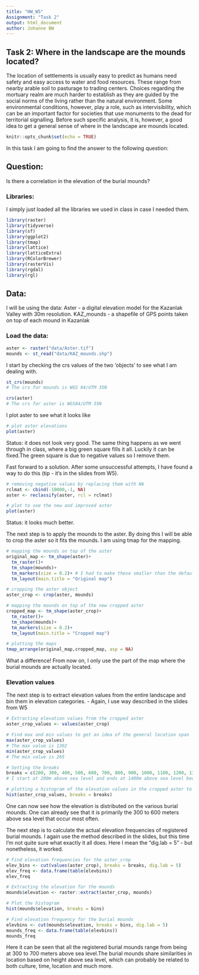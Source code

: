 ```yaml
---
title: "HW_W5"
Assignment: "Task 2"
output: html_document
author: Johanne BW
---
```


## Task 2: Where in the landscape are the mounds located?
The location of settlements is usually easy to predict as humans need safety and easy access to water and food resources. These range from nearby arable soil to pasturage to trading centers. Choices regarding the mortuary realm are much harder to establish as they are guided by the social norms of the living rather than the natural environment. Some environmental conditions, however, play a role, such as intervisibility, which can be an important factor for societies that use monuments to the dead for territorial signalling. Before such specific analysis, it is, however, a good idea to get a general sense of where in the landscape are mounds located.

```r
knitr::opts_chunk$set(echo = TRUE)
```
In this task I am going to find the answer to the following question:

## Question:
Is there a correlation in the elevation of the burial mounds?

###   Libraries:
I simply just loaded all the libraries we used in class in case I needed them.
```r
library(raster)
library(tidyverse)
library(sf)
library(ggplot2)
library(tmap)
library(lattice)
library(latticeExtra)
library(RColorBrewer)
library(rasterVis)
library(rgdal)
library(rgl)
```

## Data:
I will be using the data:
Aster - a digital elevation model for the Kazanlak Valley with 30m resolution. 
KAZ_mounds - a shapefile of GPS points taken on top of each mound in Kazanlak

### Load the data:
```r
aster <- raster("data/Aster.tif")
mounds <- st_read("data/KAZ_mounds.shp")
```

I start by checking the crs values of the two 'objects' to see what I am dealing with.

```r
st_crs(mounds)
# The crs for mounds is WGS 84/UTM 35N

crs(aster) 
# The crs for aster is WGS84/UTM 35N
```
I plot aster to see what it looks like
```r
# plot aster elevations
plot(aster)
```
Status: it does not look very good.
The same thing happens as we went through in class, where a big green square fills it all. Luckily it can be fixed.The green square is due to negative values so I remove them.

Fast forward to a solution. After some unsuccessful attempts, I have found a way to do this (tip - it's in the slides from W5).
```r
# removing negative values by replacing them with NA
rclmat <- cbind(-10000,-1, NA)
aster <- reclassify(aster, rcl = rclmat)

# plot to see the new and improved aster
plot(aster)
```
Status: it looks much better.

The next step is to apply the mounds to the aster. By doing this I will be able to crop the aster so it fits the mounds. I am using tmap for the mapping.  
```r
# mapping the mounds on top of the aster 
original_map <- tm_shape(aster)+
  tm_raster()+
  tm_shape(mounds)+
  tm_markers(size = 0.2)+ # I had to make these smaller than the default setting as they covered the whole map
  tm_layout(main.title = "Original map")

# cropping the aster object
aster_crop <- crop(aster, mounds)
```

```r
# mapping the mounds on top of the new cropped aster
cropped_map <- tm_shape(aster_crop)+
  tm_raster()+
  tm_shape(mounds)+
  tm_markers(size = 0.2)+
  tm_layout(main.title = "Cropped map")

# plotting the maps
tmap_arrange(original_map,cropped_map, asp = NA)
```
What a difference! From now on, I only use the part of the map where the burial mounds are actually located.

### Elevation values
The next step is to extract elevation values from the entire landscape and bin them in elevation categories.
- Again, I use way described in the slides from W5

```r
# Extracting elevation values from the cropped aster
aster_crop_values <- values(aster_crop)

# Find max and min values to get an idea of the general location span
max(aster_crop_values) 
# The max value is 1302
min(aster_crop_values) 
# The min value is 265

# Setting the breaks
breaks = c(200, 300, 400, 500, 600, 700, 800, 900, 1000, 1100, 1200, 1300, 1400)
# I start at 200m above sea level and ends at 1400m above sea level because of the min and max values

# plotting a histogram of the elevation values in the cropped aster to get an view of the values
hist(aster_crop_values, breaks = breaks)
```
One can now see how the elevation is distributed on the various burial mounds. 
One can already see that it is primarily the 300 to 600 meters above sea level that occur most often.

The next step is to calculate the actual elevation frequencies of registered burial mounds.
I again use the method described in the slides, but this time I'm not quite sure what exactly it all does.
Here I mean the "dig.lab = 5" - but nonetheless, it worked.
```r
# Find elevation frequencies for the aster_crop
elev_bins <- cut(values(aster_crop), breaks = breaks, dig.lab = 5) 
elev_freq <- data.frame(table(elevbins))
elev_freq
```


```r
# Extracting the elevation for the mounds
mounds$elevation <- raster::extract(aster_crop, mounds)

# Plot the histogram
hist(mounds$elevation, breaks = bins)

# Find elevation frequency for the burial mounds
elevbins <- cut(mounds$elevation, breaks = bins, dig.lab = 5)
mounds_freq <- data.frame(table(elevbins))
mounds_freq

```
Here it can be seen that all the registered burial mounds range from being at 300 to 700 meters above sea level.The burial mounds share similarities in location based on height above sea level, which can probably be related to both culture, time, location and much more.
